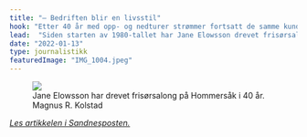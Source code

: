 ```yaml
---
title: "– Bedriften blir en livsstil"
hook: "Etter 40 år med opp- og nedturer strømmer fortsatt de samme kundene inn."
lead:  "Siden starten av 1980-tallet har Jane Elowsson drevet frisørsalong på Hommersåk. Etter 40 år med opp- og nedturer strømmer fortsatt de samme kundene inn."
date: "2022-01-13"
type: journalistikk
featuredImage: "IMG_1004.jpeg"
---
```


<figure className="large">
  <img src="IMG_1004.jpeg"/>
  <figcaption><span>Jane Elowsson har drevet frisørsalong på Hommersåk i 40 år.</span> <span>Magnus R. Kolstad</span></figcaption>
</figure>

*[Les artikkelen i Sandnesposten.](https://www.sandnesposten.no/feirer-40-ar-pa-hommersak-bedriften-blir-en-livsstil/s/5-105-503593)*